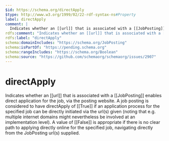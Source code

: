 ```yaml
---
$id: https://schema.org/directApply
$type: http://www.w3.org/1999/02/22-rdf-syntax-ns#Property
label: directApply
comment: |
  Indicates whether an [[url]] that is associated with a [[JobPosting]] enables direct application for the job, via the posting website. A job posting is considered to have directApply of [[True]] if an application process for the specified job can be directly initiated via the url(s) given (noting that e.g. multiple internet domains might nevertheless be involved at an implementation level). A value of [[False]] is appropriate if there is no clear path to applying directly online for the specified job, navigating directly from the JobPosting url(s) supplied.
rdfs:comment: "Indicates whether an [[url]] that is associated with a [[JobPosting]] enables direct application for the job, via the posting website. A job posting is considered to have directApply of [[True]] if an application process for the specified job can be directly initiated via the url(s) given (noting that e.g. multiple internet domains might nevertheless be involved at an implementation level). A value of [[False]] is appropriate if there is no clear path to applying directly online for the specified job, navigating directly from the JobPosting url(s) supplied."
rdfs:label: "directApply"
schema:domainIncludes: "https://schema.org/JobPosting"
schema:isPartOf: "https://pending.schema.org"
schema:rangeIncludes: "https://schema.org/Boolean"
schema:source: "https://github.com/schemaorg/schemaorg/issues/2907"
---
```


# directApply

Indicates whether an [[url]] that is associated with a [[JobPosting]] enables direct application for the job, via the posting website. A job posting is considered to have directApply of [[True]] if an application process for the specified job can be directly initiated via the url(s) given (noting that e.g. multiple internet domains might nevertheless be involved at an implementation level). A value of [[False]] is appropriate if there is no clear path to applying directly online for the specified job, navigating directly from the JobPosting url(s) supplied.

